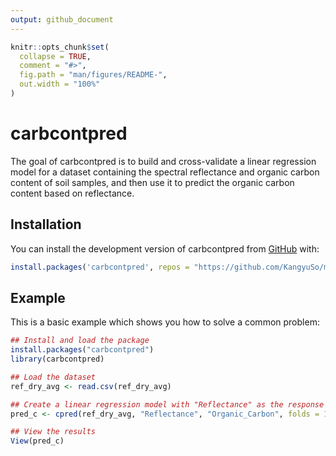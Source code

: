 ```yaml
---
output: github_document
---
```


<!-- README.md is generated from README.Rmd. Please edit that file -->

```r
knitr::opts_chunk$set(
  collapse = TRUE,
  comment = "#>",
  fig.path = "man/figures/README-",
  out.width = "100%"
)
```

# carbcontpred

<!-- badges: start -->
<!-- badges: end -->

The goal of carbcontpred is to build and cross-validate a linear regression model for a dataset containing the spectral reflectance and organic carbon content of soil samples, and then use it to predict the organic carbon content based on reflectance.

## Installation

You can install the development version of carbcontpred from [GitHub](https://github.com/KangyuSo/my-GEO712-repository) with:

``` r
install.packages('carbcontpred', repos = "https://github.com/KangyuSo/my-GEO712-repository/tree/main/carbcontpred")
```

## Example

This is a basic example which shows you how to solve a common problem:

```r
## Install and load the package
install.packages("carbcontpred") 
library(carbcontpred)

## Load the dataset 
ref_dry_avg <- read.csv(ref_dry_avg)

## Create a linear regression model with "Reflectance" as the response variable, "Organic_Carbon" as the predictor variable, 10 folds for the cross-validation, and "Predicted_Organic_Carbon" as the output column
pred_c <- cpred(ref_dry_avg, "Reflectance", "Organic_Carbon", folds = 10, "Predicted_Organic_Carbon")

## View the results
View(pred_c)
```